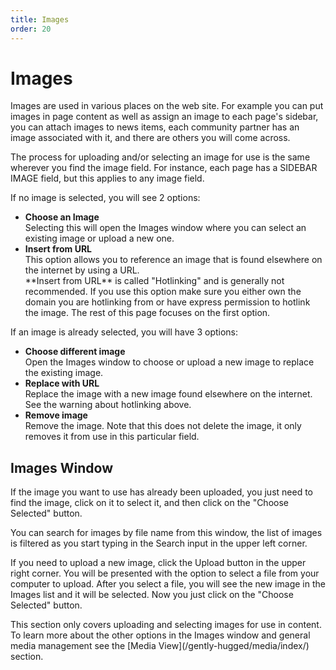 ```yaml
---
title: Images
order: 20
---
```

# Images

Images are used in various places on the web site. For example you can put images in page content as well as assign an image to each page's sidebar, you can attach images to news items, each community partner has an image associated with it, and there are others you will come across.

The process for uploading and/or selecting an image for use is the same wherever you find the image field. For instance, each page has a SIDEBAR IMAGE field, but this applies to any image field. 

If no image is selected, you will see 2 options: 
* **Choose an Image**\
    Selecting this will open the Images window where you can select an existing image or upload a new one.  
* **Insert from URL**\
    This option allows you to reference an image that is found elsewhere on the internet by using a URL.
    <Aside type="warning">
        **Insert from URL** is called "Hotlinking" and is generally not recommended. If you use this option make sure you either own the domain you are hotlinking from or have express permission to hotlink the image. The rest of this page focuses on the first option.
    </Aside>

If an image is already selected, you will have 3 options:
* **Choose different image**\
    Open the Images window to choose or upload a new image to replace the existing image.
* **Replace with URL**\
    Replace the image with a new image found elsewhere on the internet. See the warning about hotlinking above. 
* **Remove image**\
    Remove the image. Note that this does not delete the image, it only removes it from use in this particular field.

## Images Window

If the image you want to use has already been uploaded, you just need to find the image, click on it to select it, and then click on the "Choose Selected" button.

<Aside>
    You can search for images by file name from this window, the list of images is filtered as you start typing in the Search input in the upper left corner. 
</Aside>

If you need to upload a new image, click the Upload button in the upper right corner. You will be presented with the option to select a file from your computer to upload. After you select a file, you will see the new image in the Images list and it will be selected. Now you just click on the "Choose Selected" button.

<Aside>
    This section only covers uploading and selecting images for use in content. To learn more about the other options in the Images window and general media management see the [Media View](/gently-hugged/media/index/) section. 
</Aside>